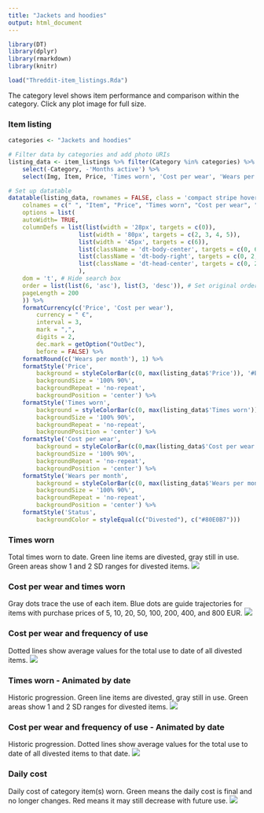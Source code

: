 ```yaml
---
title: "Jackets and hoodies"
output: html_document
---
```


```r
library(DT)
library(dplyr)
library(rmarkdown)
library(knitr)

load("Threddit-item_listings.Rda")
```

The category level shows item performance and comparison within the category. Click any plot image for full size.

### Item listing

```r

categories <- "Jackets and hoodies"

# Filter data by categories and add photo URIs 
listing_data <- item_listings %>% filter(Category %in% categories) %>%
    select(-Category, -'Months active') %>%
    select(Img, Item, Price, 'Times worn', 'Cost per wear', 'Wears per month', 'Status')

# Set up datatable
datatable(listing_data, rownames = FALSE, class = 'compact stripe hover row-border order-column', escape = FALSE, style = 'bootstrap4',
    colnames = c(" ", "Item", "Price", "Times worn", "Cost per wear", "Wers per month", "Status"),
    options = list(
    autoWidth= TRUE,
    columnDefs = list(list(width = '28px', targets = c(0)),
                    list(width = '80px', targets = c(2, 3, 4, 5)),
                    list(width = '45px', targets = c(6)),
                    list(className = 'dt-body-center', targets = c(0, 6)),
                    list(className = 'dt-body-right', targets = c(0, 2, 3, 4, 5, 6)),
                    list(className = 'dt-head-center', targets = c(0, 2, 3, 4, 5, 6))
                    ),
    dom = 't', # Hide search box
    order = list(list(6, 'asc'), list(3, 'desc')), # Set original ordering
    pageLength = 200
    )) %>%
    formatCurrency(c('Price', 'Cost per wear'),
        currency = " €",
        interval = 3,
        mark = ",",
        digits = 2,
        dec.mark = getOption("OutDec"),
        before = FALSE) %>%
    formatRound(c('Wears per month'), 1) %>%
    formatStyle('Price',
        background = styleColorBar(c(0, max(listing_data$'Price')), '#E0E0E0'),
        backgroundSize = '100% 90%',
        backgroundRepeat = 'no-repeat',
        backgroundPosition = 'center') %>%
    formatStyle('Times worn',
        background = styleColorBar(c(0, max(listing_data$'Times worn')), '#CCE5FF'),
        backgroundSize = '100% 90%',
        backgroundRepeat = 'no-repeat',
        backgroundPosition = 'center') %>%
    formatStyle('Cost per wear',
        background = styleColorBar(c(0,max(listing_data$'Cost per wear'[listing_data$Status == 'Divested'])), '#FFCCCC'),
        backgroundSize = '100% 90%',
        backgroundRepeat = 'no-repeat',
        backgroundPosition = 'center') %>%
    formatStyle('Wears per month',
        background = styleColorBar(c(0, max(listing_data$'Wears per month')), '#CCFFCC'),
        backgroundSize = '100% 90%',
        backgroundRepeat = 'no-repeat',
        backgroundPosition = 'center') %>%
    formatStyle('Status',
        backgroundColor = styleEqual(c("Divested"), c("#80E0B7")))
```

### Times worn
Total times worn to date. Green line items are divested, gray still in use. Green areas show 1 and 2 SD ranges for divested items.
[![](https://firebasestorage.googleapis.com/v0/b/threddit-plots/o/Category-Jackets_and_hoodies-Times_used_910x910.png?alt=media)](https://firebasestorage.googleapis.com/v0/b/threddit-plots/o/Category-Jackets_and_hoodies-Times_used.png?alt=media){target="_blank"}

### Cost per wear and times worn
Gray dots trace the use of each item. Blue dots are guide trajectories for items with purchase prices of 5, 10, 20, 50, 100, 200, 400, and 800 EUR.
[![](https://firebasestorage.googleapis.com/v0/b/threddit-plots/o/Category-Jackets_and_hoodies-Cost_and_Cumulative_use_910x910.png?alt=media)](https://firebasestorage.googleapis.com/v0/b/threddit-plots/o/Category-Jackets_and_hoodies-Cost_and_Cumulative_use.png?alt=media){target="_blank"}

### Cost per wear and frequency of use
Dotted lines show average values for the total use to date of all divested items.
[![](https://firebasestorage.googleapis.com/v0/b/threddit-plots/o/Category-Jackets_and_hoodies_910x910.png?alt=media)](https://firebasestorage.googleapis.com/v0/b/threddit-plots/o/Category-Jackets_and_hoodies.png?alt=media){target="_blank"}

### Times worn - Animated by date
Historic progression. Green line items are divested, gray still in use. Green areas show 1 and 2 SD ranges for divested items. 
![](https://firebasestorage.googleapis.com/v0/b/threddit-plots/o/Category-Jackets_and_hoodies-Times_used-animation.gif?alt=media)

### Cost per wear and frequency of use - Animated by date
Historic progression. Dotted lines show average values for the total use to date of all divested items to that date.
![](https://firebasestorage.googleapis.com/v0/b/threddit-plots/o/Category-Jackets_and_hoodies-animation.gif?alt=media)

### Daily cost
Daily cost of category item(s) worn. Green means the daily cost is final and no longer changes. Red means it may still decrease with future use.
[![](https://firebasestorage.googleapis.com/v0/b/threddit-plots/o/Category-Jackets_and_hoodies-Daily_cost_910x910.png?alt=media)](https://firebasestorage.googleapis.com/v0/b/threddit-plots/o/Category-Jackets_and_hoodies-Daily_cost.png?alt=media){target="_blank"}
